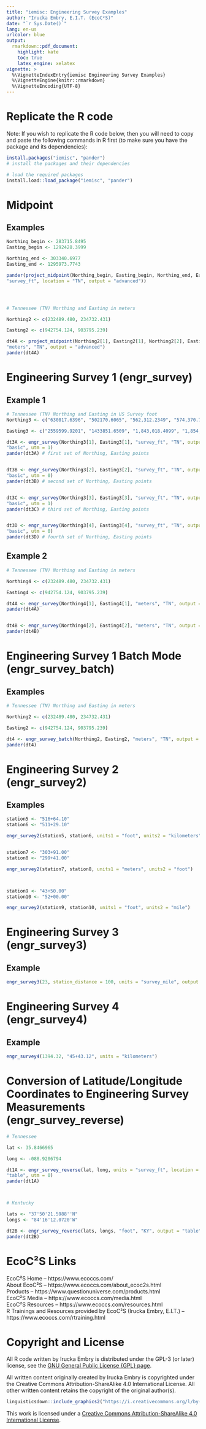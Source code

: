 ```yaml
---
title: "iemisc: Engineering Survey Examples"
author: "Irucka Embry, E.I.T. (EcoC²S)"
date: "`r Sys.Date()`"
lang: en-us
urlcolor: blue
output:
  rmarkdown::pdf_document:
    highlight: kate
    toc: true
    latex_engine: xelatex
vignette: >
  %\VignetteIndexEntry{iemisc Engineering Survey Examples}
  %\VignetteEngine{knitr::rmarkdown}
  %\VignetteEncoding{UTF-8}
---
```


\bigskip

# Replicate the R code

Note: If you wish to replicate the R code below, then you will need to copy and paste the following commands in R first (to make sure you have the package and its dependencies):  

```r
install.packages("iemisc", "pander")
# install the packages and their dependencies
```

\bigskip
\bigskip

```r
# load the required packages
install.load::load_package("iemisc", "pander")
```

\bigskip
\bigskip

# Midpoint

## Examples

```r

Northing_begin <- 283715.8495
Easting_begin <- 1292428.3999

Northing_end <- 303340.6977
Easting_end <- 1295973.7743

pander(project_midpoint(Northing_begin, Easting_begin, Northing_end, Easting_end, units =
"survey_ft", location = "TN", output = "advanced"))




# Tennessee (TN) Northing and Easting in meters

Northing2 <- c(232489.480, 234732.431)

Easting2 <- c(942754.124, 903795.239)

dt4A <- project_midpoint(Northing2[1], Easting2[1], Northing2[2], Easting2[2],
"meters", "TN", output = "advanced")
pander(dt4A)
```

\bigskip
\bigskip
\bigskip
\bigskip

# Engineering Survey 1 (engr_survey)

## Example 1

```r

# Tennessee (TN) Northing and Easting in US Survey foot
Northing3 <- c("630817.6396", "502170.6065", "562,312.2349", "574,370.7178")

Easting3 <- c("2559599.9201", "1433851.6509", "1,843,018.4099", "1,854,896.0041")

dt3A <- engr_survey(Northing3[1], Easting3[1], "survey_ft", "TN", output =
"basic", utm = 1)
pander(dt3A) # first set of Northing, Easting points


dt3B <- engr_survey(Northing3[2], Easting3[2], "survey_ft", "TN", output =
"basic", utm = 0)
pander(dt3B) # second set of Northing, Easting points


dt3C <- engr_survey(Northing3[3], Easting3[3], "survey_ft", "TN", output =
"basic", utm = 1)
pander(dt3C) # third set of Northing, Easting points


dt3D <- engr_survey(Northing3[4], Easting3[4], "survey_ft", "TN", output =
"basic", utm = 0)
pander(dt3D) # fourth set of Northing, Easting points
```

\bigskip
\bigskip

## Example 2

```r

# Tennessee (TN) Northing and Easting in meters

Northing4 <- c(232489.480, 234732.431)

Easting4 <- c(942754.124, 903795.239)

dt4A <- engr_survey(Northing4[1], Easting4[1], "meters", "TN", output = "table", utm = 0)
pander(dt4A)


dt4B <- engr_survey(Northing4[2], Easting4[2], "meters", "TN", output = "table", utm = 0)
pander(dt4B)
```

\bigskip
\bigskip
\bigskip
\bigskip

# Engineering Survey 1 Batch Mode (engr_survey_batch)

## Examples

```r

# Tennessee (TN) Northing and Easting in meters

Northing2 <- c(232489.480, 234732.431)

Easting2 <- c(942754.124, 903795.239)

dt4 <- engr_survey_batch(Northing2, Easting2, "meters", "TN", output = "table")
pander(dt4)
```

\bigskip
\bigskip
\bigskip
\bigskip

# Engineering Survey 2 (engr_survey2)

## Examples

```r

station5 <- "516+64.10"
station6 <- "511+29.10"

engr_survey2(station5, station6, units1 = "foot", units2 = "kilometers")


station7 <- "303+91.00"
station8 <- "299+41.00"

engr_survey2(station7, station8, units1 = "meters", units2 = "foot")



station9 <- "43+50.00"
station10 <- "52+00.00"

engr_survey2(station9, station10, units1 = "foot", units2 = "mile")
```

\bigskip
\bigskip
\bigskip
\bigskip

# Engineering Survey 3 (engr_survey3)

## Example

```r

engr_survey3(23, station_distance = 100, units = "survey_mile", output = "numeric")
```

\bigskip
\bigskip
\bigskip
\bigskip

# Engineering Survey 4 (engr_survey4)

## Example

```r

engr_survey4(1394.32, "45+43.12", units = "kilometers")
```

\bigskip
\bigskip
\bigskip
\bigskip

# Conversion of Latitude/Longitude Coordinates to Engineering Survey Measurements (engr_survey_reverse)

```r
# Tennessee

lat <- 35.8466965

long <- -088.9206794

dt1A <- engr_survey_reverse(lat, long, units = "survey_ft", location = "TN", output =
"table", utm = 0)
pander(dt1A)



# Kentucky

lats <- "37'50'21.5988''N"
longs <- "84'16'12.0720'W"

dt2B <- engr_survey_reverse(lats, longs, "foot", "KY", output = "table", utm = 0)
pander(dt2B)
```

\bigskip
\bigskip
\bigskip
\bigskip

# EcoC²S Links

EcoC²S Home -- https://www.ecoccs.com/  
About EcoC²S -- https://www.ecoccs.com/about_ecoc2s.html  
Products -- https://www.questionuniverse.com/products.html  
EcoC²S Media -- https://www.ecoccs.com/media.html  
EcoC²S Resources -- https://www.ecoccs.com/resources.html  
R Trainings and Resources provided by EcoC²S (Irucka Embry, E.I.T.) -- https://www.ecoccs.com/rtraining.html  

\bigskip
\bigskip

# Copyright and License

All R code written by Irucka Embry is distributed under the GPL-3 (or later) license, see the [GNU General Public License {GPL} page](https://www.gnu.org/licenses/gpl-3.0.html).  

All written content originally created by Irucka Embry is copyrighted under the Creative Commons Attribution-ShareAlike 4.0 International License. All other written content retains the copyright of the original author(s).  


```r
linguisticsdown::include_graphics2("https://i.creativecommons.org/l/by-sa/4.0/88x31.png")
```

This work is licensed under a [Creative Commons Attribution-ShareAlike 4.0 International License](https://creativecommons.org/licenses/by-sa/4.0/).  
